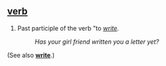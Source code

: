 ==[[verb]]==
#Past participle of the verb "to ''[[write]]''. 
#:''Has your girl friend written you a letter yet?'' 

(See also ''' [[write]]'''.)